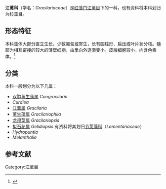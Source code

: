 {{Automatic taxobox
| taxon=Gracilariaceae
| name = 江蓠科
| fossil_range =
| image = Gracilaria chilensis.jpg
| image_width = 
| image_caption = 智利江蓠
| authority = [[卡尔·威廉·冯·内格里|Nägeli]], 1847
| subdivision_ranks =
| subdivision = 
}}
'''江蓠科'''（学名：''Gracilariaceae''）是[[红藻门|红藻门]][[江蓠目|江蓠目]]下的一科，也有资料将本科划归为[[杉藻目|杉藻目]]。
==形态特征==
本科藻体大部分直立生长，少数匍匐或寄生，长有圆柱形、扁压或叶片状分枝。髓部为相互密接的较大的薄壁细胞，由里向外逐渐变小。皮层细胞较小，内含色素体。<ref>{{cite book |editor=中国科学院中国孢子植物志编辑委员会 |title=《中国海藻志 第二卷 红藻门 第五册 伊谷藻目 杉藻目 红皮藻目》 |date=1999年1月 |publisher=科学出版社 |location=北京 |isbn=7-03-006769-X/Q801 |page=17 |edition=第一版 |url=http://www.doc88.com/p-041866651258.html |accessdate=2021-02-23|ignore-isbn-error=true}}</ref>
==分类==
本科一般划分为以下几属：
*[[双胞蓠生藻属|双胞蓠生藻属]] ''Congracilaria''
*''Curdiea''
*[[江蓠属|江蓠属]] ''Gracilaria''
*[[蓠生藻属|蓠生藻属]] ''Gracilariophila''
*[[龙须菜属|龙须菜属]] ''Gracilariopsis''
*[[拟石花属|拟石花属]] ''Gelidiopsis'' 有资料将其划归[[节荚藻科|节荚藻科]]（''Lomentariaceae''）
*''Hydropuntia'' 
*''Melanthalia''

==参考文献==
{{reflist}}
[[Category:江蓠目|Category:江蓠目]]